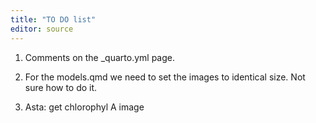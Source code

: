 ```yaml
---
title: "TO DO list"
editor: source
---
```


1. Comments on the _quarto.yml page. 

2. For the models.qmd we need to set the images to identical size. Not sure how to do it. 

3. Asta: get chlorophyl A image

